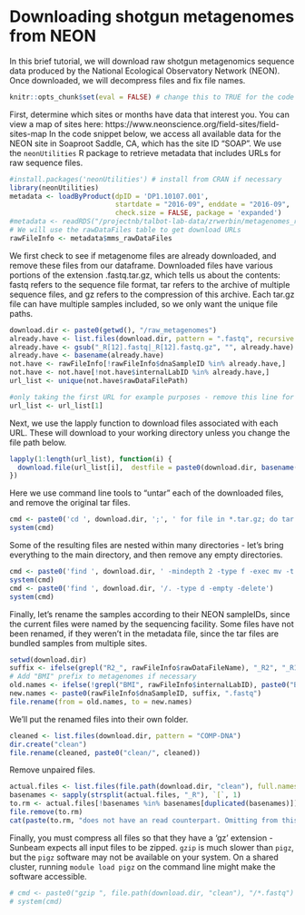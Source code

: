 # Downloading shotgun metagenomes from NEON

In this brief tutorial, we will download raw shotgun metagenomics sequence data produced by the National Ecological Observatory Network (NEON). Once downloaded, we will decompress files and fix file names.

```r
knitr::opts_chunk$set(eval = FALSE) # change this to TRUE for the code to run 
```

First, determine which sites or months have data that interest you. You can view a map of sites here: https://www.neonscience.org/field-sites/field-sites-map
In the code snippet below, we access all available data for the NEON site in Soaproot Saddle, CA, which has the site ID "SOAP". We use the `neonUtilities` R package to retrieve metadata that includes URLs for raw sequence files. 
```r
#install.packages('neonUtilities') # install from CRAN if necessary
library(neonUtilities) 
metadata <- loadByProduct(dpID = 'DP1.10107.001',
                          startdate = "2016-09", enddate = "2016-09",
                          check.size = FALSE, package = 'expanded')
#metadata <- readRDS("/projectnb/talbot-lab-data/zrwerbin/metagenomes_raw/all_metagenome_metadata.rds")
# We will use the rawDataFiles table to get download URLs
rawFileInfo <- metadata$mms_rawDataFiles 
```
We first check to see if metagenome files are already downloaded, and remove these files from our dataframe. Downloaded files have various portions of the extension .fastq.tar.gz, which tells us about the contents: fastq refers to the sequence file format, tar refers to the archive of multiple sequence files, and gz refers to the compression of this archive. Each tar.gz file can have multiple samples included, so we only want the unique file paths.
```r
download.dir <- paste0(getwd(), "/raw_metagenomes") 
already.have <- list.files(download.dir, pattern = ".fastq", recursive = T)
already.have <- gsub("_R[12].fastq|_R[12].fastq.gz", "", already.have)
already.have <- basename(already.have)
not.have <- rawFileInfo[!rawFileInfo$dnaSampleID %in% already.have,]
not.have <- not.have[!not.have$internalLabID %in% already.have,]
url_list <- unique(not.have$rawDataFilePath)

#only taking the first URL for example purposes - remove this line for real downloads
url_list <- url_list[1]
```

Next, we use the lapply function to download files associated with each URL. These will download to your working directory unless you change the file path below. 
```r
lapply(1:length(url_list), function(i) {
  download.file(url_list[i],  destfile = paste0(download.dir, basename(url_list[i])))
})
```

Here we use command line tools to "untar" each of the downloaded files, and remove the original tar files.
```r
cmd <- paste0('cd ', download.dir, ';', ' for file in *.tar.gz; do tar xzvf "${file}" && rm "${file}"; done')
system(cmd)
```

Some of the resulting files are nested within many directories - let's bring everything to the main directory, and then remove any empty directories.
```r
cmd <- paste0('find ', download.dir, ' -mindepth 2 -type f -exec mv -t ', download.dir, ' -i "{}" +')
system(cmd)
cmd <- paste0('find ', download.dir, '/. -type d -empty -delete')
system(cmd)
```

Finally, let's rename the samples according to their NEON sampleIDs, since the current files were named by the sequencing facility. Some files have not been renamed, if they weren't in the metadata file, since the tar files are bundled samples from multiple sites. 
```r
setwd(download.dir)
suffix <- ifelse(grepl("R2_", rawFileInfo$rawDataFileName), "_R2", "_R1")
# Add "BMI" prefix to metagenomes if necessary
old.names <- ifelse(!grepl("BMI", rawFileInfo$internalLabID), paste0("BMI_", rawFileInfo$internalLabID, suffix, ".fastq"), paste0(rawFileInfo$internalLabID, suffix, ".fastq"))
new.names <- paste0(rawFileInfo$dnaSampleID, suffix, ".fastq")
file.rename(from = old.names, to = new.names)
```

We'll put the renamed files into their own folder.
```r
cleaned <- list.files(download.dir, pattern = "COMP-DNA")
dir.create("clean")
file.rename(cleaned, paste0("clean/", cleaned))
```

Remove unpaired files.
```r
actual.files <- list.files(file.path(download.dir, "clean"), full.names = T)
basenames <- sapply(strsplit(actual.files, "_R"), `[`, 1)
to.rm <- actual.files[!basenames %in% basenames[duplicated(basenames)]]
file.remove(to.rm)
cat(paste(to.rm, "does not have an read counterpart. Omitting from this analysis.\n"))
```

Finally, you must compress all files so that they have a 'gz' extension - Sunbeam expects all input files to be zipped. `gzip` is much slower than `pigz`, but the `pigz` software may not be available on your system. On a shared cluster, running `module load pigz` on the command line might make the software accessible.
```r
# cmd <- paste0("gzip ", file.path(download.dir, "clean"), "/*.fastq") # this compresses the files (required for Sunbeam)
# system(cmd)
```

